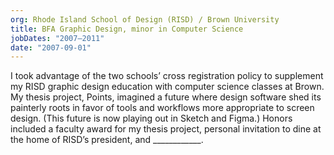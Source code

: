 ```yaml
---
org: Rhode Island School of Design (RISD) / Brown University
title: BFA Graphic Design, minor in Computer Science
jobDates: "2007–2011"
date: "2007-09-01"
---
```


I took advantage of the two schools’ cross registration policy to supplement my RISD graphic design education with computer science classes at Brown. My thesis project, Points, imagined a future where design software shed its painterly roots in favor of tools and workflows more appropriate to screen design. (This future is now playing out in Sketch and Figma.) Honors included a faculty award for my thesis project, personal invitation to dine at the home of RISD’s president, and ____________.
